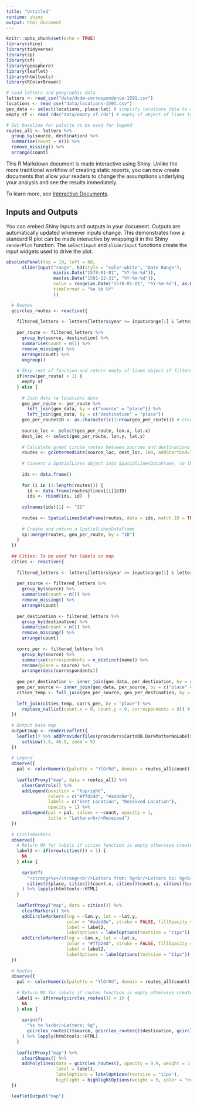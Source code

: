 ```yaml
---
title: "Untitled"
runtime: shiny
output: html_document
---
```


```r
knitr::opts_chunk$set(echo = TRUE)
library(shiny)
library(tidyverse)
library(sp)
library(sf)
library(geosphere)
library(leaflet)
library(htmltools)
library(RColorBrewer)

# Load letters and geographic data
letters <- read_csv("data/dvdm-correspondence-1591.csv")
locations <- read_csv("data/locations-1591.csv")
geo_data <- select(locations, place:lat) # simplify locations data to only necessary variables
empty_sf <- read_rds("data/empty_sf.rds") # empty sf object of lines to use for periods with no data

# Set baseline for palette to be used for legend
routes_all <- letters %>% 
  group_by(source, destination) %>%
  summarise(count = n()) %>%
  remove_missing() %>%
  arrange(count)
```

This R Markdown document is made interactive using Shiny. Unlike the more traditional workflow of creating static reports, you can now create documents that allow your readers to change the assumptions underlying your analysis and see the results immediately. 

To learn more, see [Interactive Documents](http://rmarkdown.rstudio.com/authoring_shiny.html).

## Inputs and Outputs

You can embed Shiny inputs and outputs in your document. Outputs are automatically updated whenever inputs change.  This demonstrates how a standard R plot can be made interactive by wrapping it in the Shiny `renderPlot` function. The `selectInput` and `sliderInput` functions create the input widgets used to drive the plot.

```r
absolutePanel(top = 10, left = 60,
      sliderInput("range", h3(style = "color:white", "Date Range"),
                  min(as.Date("1578-01-01", "%Y-%m-%d")),
                  max(as.Date("1591-12-31", "%Y-%m-%d")),
                  value = range(as.Date("1578-01-01", "%Y-%m-%d"), as.Date("1578-12-31", "%Y-%m-%d")),
                  timeFormat = "%e %b %Y"
                  ))

  # Routes
  gcircles_routes <- reactive({
    
    filtered_letters <- letters[letters$year >= input$range[1] & letters$year < input$range[2], ]
    
    per_route <- filtered_letters %>%
      group_by(source, destination) %>%
      summarise(count = n()) %>%
      remove_missing() %>%
      arrange(count) %>% 
      ungroup()
    
    # Skip rest of function and return empty sf lines object if filtered data is empty
    if(nrow(per_route) < 1) {
      empty_sf
    } else {
      
      # Join data to locations data
      geo_per_route <- per_route %>%
        left_join(geo_data, by = c("source" = "place")) %>% 
        left_join(geo_data, by = c("destination" = "place"))
      geo_per_route$ID <- as.character(c(1:nrow(geo_per_route))) # create id for each pair
      
      source_loc <- select(geo_per_route, lon.x, lat.x)
      dest_loc <- select(geo_per_route, lon.y, lat.y)
      
      # Calculate great circle routes between sources and destinations and return a SpatialLines object
      routes <- gcIntermediate(source_loc, dest_loc, 100, addStartEnd=TRUE, sp=TRUE)
      
      # Convert a SpatialLines object into SpatialLinesDataFrame, so that tabular data can be added
      
      ids <- data.frame()
      
      for (i in (1:length(routes))) {         
        id <- data.frame(routes@lines[[i]]@ID)
        ids <- rbind(ids, id)  }
      
      colnames(ids)[1] <- "ID"
      
      routes <- SpatialLinesDataFrame(routes, data = ids, match.ID = TRUE)
      
      # Create and return a SpatialLinesDataFrame
      sp::merge(routes, geo_per_route, by = "ID")
    }
  })
  
  ## Cities: To be used for labels on map
  cities <- reactive({
    
    filtered_letters <- letters[letters$year >= input$range[1] & letters$year < input$range[2], ]
    
    per_source <- filtered_letters %>%
      group_by(source) %>%
      summarise(count = n()) %>%
      remove_missing() %>%
      arrange(count)
    
    per_destination <- filtered_letters %>%
      group_by(destination) %>%
      summarise(count = n()) %>%
      remove_missing() %>%
      arrange(count)
    
    corrs_per <- filtered_letters %>%
      group_by(source) %>%
      summarise(correspondents = n_distinct(name)) %>% 
      rename(place = source) %>% 
      arrange(desc(correspondents))
    
    geo_per_destination <- inner_join(geo_data, per_destination, by = c("place" = "destination"))
    geo_per_source <- inner_join(geo_data, per_source, by = c("place" = "source"))
    cities_temp <- full_join(geo_per_source, geo_per_destination, by = "place")
    
    left_join(cities_temp, corrs_per, by = "place") %>% 
      replace_na(list(count.x = 0, count.y = 0, correspondents = 0)) # replace NAs with 0s in count columns
  })  
  
  # Output base map
  output$map <- renderLeaflet({
    leaflet() %>% addProviderTiles(providers$CartoDB.DarkMatterNoLabels) %>% 
      setView(3.5, 46.5, zoom = 5)
  })
  
  # Legend
  observe({
    pal <- colorNumeric(palette = "YlOrRd", domain = routes_all$count)
    
    leafletProxy("map", data = routes_all) %>%
      clearControls() %>% 
      addLegend(position = "topright",
                colors = c("#ffd24d", "#addd8e"),
                labels = c("Sent Location", "Received Location"),
                opacity = 1) %>%
      addLegend(pal = pal, values = ~count, opacity = 1,
                title = "Letters<br/>Received")
  })
  
  # CircleMarkers
  observe({
    # Return NA for labels if cities function is empty otherwise create labels
    label2 <- if(nrow(cities()) < 1) {
      NA
    } else {
      
      sprintf(
        "<strong>%s</strong><br/>Letters from: %g<br/>Letters to: %g<br/>Correspondents: %g",
        cities()$place, cities()$count.x, cities()$count.y, cities()$correspondents
      ) %>% lapply(htmltools::HTML)
    }
    
    leafletProxy("map", data = cities()) %>%
      clearMarkers() %>% 
      addCircleMarkers(lng = ~lon.y, lat = ~lat.y,
                       color = "#addd8e", stroke = FALSE, fillOpacity = 1, radius = 8,
                       label = label2,
                       labelOptions = labelOptions(textsize = "11px")) %>% 
      addCircleMarkers(lng = ~lon.x, lat = ~lat.x,
                       color = "#ffd24d", stroke = FALSE, fillOpacity = 1, radius = 5,
                       label = label2,
                       labelOptions = labelOptions(textsize = "11px"))
  })
  
  # Routes
  observe({
    pal <- colorNumeric(palette = "YlOrRd", domain = routes_all$count)
    
    # Return NA for labels if routes function is empty otherwise create labels
    label1 <- if(nrow(gcircles_routes()) < 1) {
      NA
    } else {
      
      sprintf(
        "%s to %s<br/>Letters: %g",
        gcircles_routes()$source, gcircles_routes()$destination, gcircles_routes()$count
      ) %>% lapply(htmltools::HTML)
    }
    
    leafletProxy("map") %>% 
      clearShapes() %>% 
      addPolylines(data = gcircles_routes(), opacity = 0.9, weight = 3, color = ~pal(count),
                   label = label1,
                   labelOptions = labelOptions(textsize = "11px"),
                   highlight = highlightOptions(weight = 5, color = "red", opacity = 1))
  })

  leafletOutput("map")
  
```




